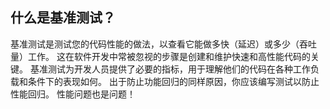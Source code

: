 ## 什么是基准测试？

基准测试是测试您的代码性能的做法，以查看它能做多快（延迟）或多少（吞吐量）工作。
这在软件开发中常被忽视的步骤是创建和维护快速和高性能代码的关键。
基准测试为开发人员提供了必要的指标，用于理解他们的代码在各种工作负载和条件下的表现如何。
出于防止功能回归的同样原因，你应该编写测试以防止性能回归。
性能问题也是问题！